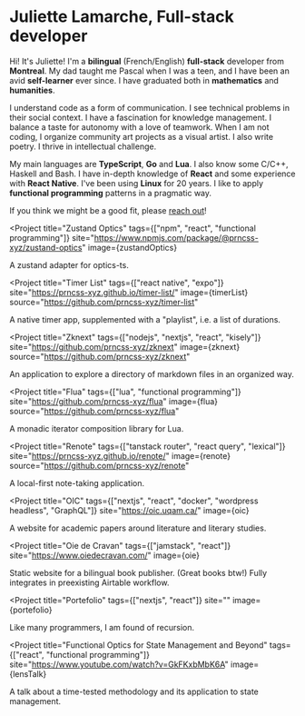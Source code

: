 
<Flex direction="y" gap={10}>
<MainText>

# Juliette Lamarche, Full-stack developer

Hi! It's Juliette! I'm a **bilingual** (French/English) **full-stack** developer from **Montreal**. My dad taught me Pascal when I was a teen, and I have been an avid **self-learner** ever since. I have graduated both in **mathematics** and **humanities**. 


I understand code as a form of communication. I see technical problems in their social context. I have a fascination for knowledge management. I balance a taste for autonomy with a love of teamwork. When I am not coding, I organize community art projects as a visual artist. I also write poetry. I thrive in intellectual challenge.


My main languages are **TypeScript**, **Go** and **Lua**. I also know some C/C++, Haskell and Bash. I have in-depth knowledge of **React** and some experience with **React Native**. I've been using **Linux** for 20 years. I like to apply **functional programming** patterns in a pragmatic way.


If you think we might be a good fit, please [reach out](mailto:juliette.lamarche.xyz@gmail.com)!
</MainText>

<PackagesSection>

<Project 
  title="Zustand Optics" 
  tags={["npm", "react", "functional programming"]}
  site="https://www.npmjs.com/package/@prncss-xyz/zustand-optics"
  image={zustandOptics}
>

 A zustand adapter for optics-ts.

</Project>

</PackagesSection>

<ProjectsSection>

<Project 
  title="Timer List" 
  tags={["react native", "expo"]} 
  site="https://prncss-xyz.github.io/timer-list/"
  image={timerList}
  source="https://github.com/prncss-xyz/timer-list"
>

A native timer app, supplemented with a "playlist", i.e. a list of durations. 

</Project>

<Project 
  title="Zknext" 
  tags={["nodejs", "nextjs", "react", "kisely"]} 
  site="https://github.com/prncss-xyz/zknext"
  image={zknext}
  source="https://github.com/prncss-xyz/zknext"
>

An application to explore a directory of markdown files in an organized way. 

</Project>

<Project
  title="Flua"
  tags={["lua", "functional programming"]}
  site="https://github.com/prncss-xyz/flua"
  image={flua}
  source="https://github.com/prncss-xyz/flua"
>

A monadic iterator composition library for Lua.

</Project>

<Project
  title="Renote"
  tags={["tanstack router", "react query", "lexical"]}
  site="https://prncss-xyz.github.io/renote/"
  image={renote}
  source="https://github.com/prncss-xyz/renote"
>

A local-first note-taking application.

</Project>

</ProjectsSection>

<RealizationsSection>

<Project 
  title="OIC" 
  tags={["nextjs", "react", "docker", "wordpress headless", "GraphQL"]} 
  site="https://oic.uqam.ca/"
  image={oic}
>

A website for academic papers around literature and literary studies.

</Project>

<Project 
  title="Oie de Cravan" 
  tags={["jamstack", "react"]} 
  site="https://www.oiedecravan.com/"
  image={oie}
>

Static website for a bilingual book publisher. (Great books btw!) Fully integrates in preexisting Airtable workflow.

</Project>

<Project 
  title="Portefolio" 
  tags={["nextjs", "react"]} 
  site=""
  image={portefolio}
>

Like many programmers, I am found of recursion.

</Project>

</RealizationsSection>

<TalksSection>

<Project
  title="Functional Optics for State Management and Beyond"
  tags={["react", "functional programming"]}
  site="https://www.youtube.com/watch?v=GkFKxbMbK6A"
  image={lensTalk}
>

A talk about a time-tested methodology and its application to state management.

</Project>

</TalksSection>
</Flex>
